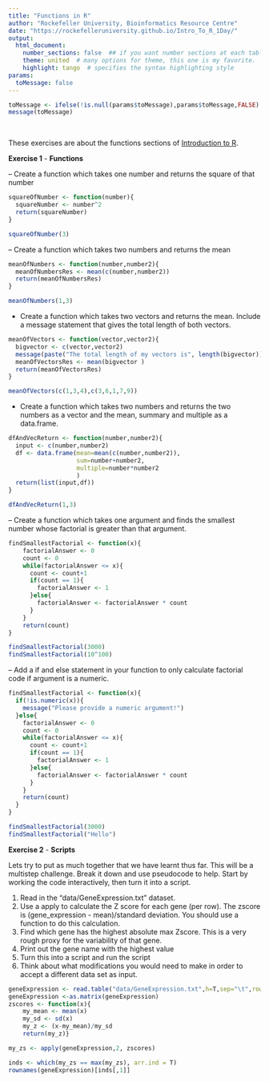 ```yaml
---
title: "Functions in R"
author: "Rockefeller University, Bioinformatics Resource Centre"
date: "https://rockefelleruniversity.github.io/Intro_To_R_1Day/"
output: 
  html_document:
    number_sections: false  ## if you want number sections at each table header
    theme: united  # many options for theme, this one is my favorite.
    highlight: tango  # specifies the syntax highlighting style
params:
  toMessage: false    
---
```


```r
toMessage <- ifelse(!is.null(params$toMessage),params$toMessage,FALSE)
message(toMessage)
```


<p>&nbsp;</p>
These exercises are about the functions sections of [Introduction to R](https://rockefelleruniversity.github.io/Intro_To_R_1Day/). 

**Exercise 1** - **Functions**

-- Create a function which takes one number and returns the square of that number

```r
squareOfNumber <- function(number){
  squareNumber <- number^2
  return(squareNumber)
}

squareOfNumber(3)
```

-- Create a function which takes two numbers and returns the mean

```r
meanOfNumbers <- function(number,number2){
  meanOfNumbersRes <- mean(c(number,number2))
  return(meanOfNumbersRes)
}

meanOfNumbers(1,3)
```

- Create a function which takes two vectors and returns the mean. Include a message statement that gives the total length of both vectors. 

```r
meanOfVectors <- function(vector,vector2){
  bigvector <- c(vector,vector2)
  message(paste("The total length of my vectors is", length(bigvector)))
  meanOfVectorsRes <- mean(bigvector )
  return(meanOfVectorsRes)
}

meanOfVectors(c(1,3,4),c(3,6,1,7,9))
```

- Create a function which takes two numbers and returns the two numbers as a vector and the mean, summary and multiple as a data.frame.

```r
dfAndVecReturn <- function(number,number2){
  input <- c(number,number2)
  df <- data.frame(mean=mean(c(number,number2)),
                   sum=number+number2,
                   multiple=number*number2
                   )
  return(list(input,df))
}

dfAndVecReturn(1,3)
```



-- Create a function which takes one argument and finds the smallest number whose factorial is greater than that argument.

```r
findSmallestFactorial <- function(x){
    factorialAnswer <- 0
    count <- 0
    while(factorialAnswer <= x){
      count <- count+1
      if(count == 1){
        factorialAnswer <- 1
      }else{
        factorialAnswer <- factorialAnswer * count 
      }
    }
    return(count)
}

findSmallestFactorial(3000)
findSmallestFactorial(10^100)
```


-- Add a if and else statement in your function to only calculate factorial code if argument is a numeric.

```r
findSmallestFactorial <- function(x){
  if(!is.numeric(x)){
    message("Please provide a numeric argument!")
  }else{
    factorialAnswer <- 0
    count <- 0
    while(factorialAnswer <= x){
      count <- count+1
      if(count == 1){
        factorialAnswer <- 1
      }else{
        factorialAnswer <- factorialAnswer * count 
      }
    }
    return(count)
  }
}

findSmallestFactorial(3000)
findSmallestFactorial("Hello")
```




**Exercise 2** - **Scripts**

Lets try to put as much together that we have learnt thus far. This will be a multistep challenge. Break it down and use pseudocode to help. Start by working the code interactively, then turn it into a script. 


1. Read in the "data/GeneExpression.txt" dataset. 
2. Use a apply to calculate the Z score for each gene (per row). The zscore is (gene_expression - mean)/standard deviation. You should use a function to do this calculation.
3. Find which gene has the highest absolute max Zscore. This is a very rough proxy for the variability of that gene.
4. Print out the gene name with the highest value
5. Turn this into a script and run the script
6. Think about what modifications you would need to make in order to accept a different data set as input.

```r

geneExpression <- read.table("data/GeneExpression.txt",h=T,sep="\t",row.names=1)
geneExpression <-as.matrix(geneExpression)
zscores <- function(x){
    my_mean <- mean(x)
    my_sd <- sd(x)
    my_z <- (x-my_mean)/my_sd
    return(my_z)}

my_zs <- apply(geneExpression,2, zscores)

inds <- which(my_zs == max(my_zs), arr.ind = T)       
rownames(geneExpression)[inds[,1]]
```